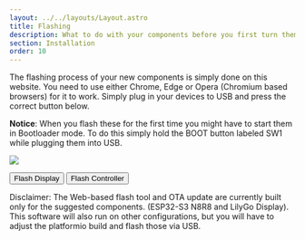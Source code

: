 ```yaml
---
layout: ../../layouts/Layout.astro
title: Flashing
description: What to do with your components before you first turn them on.
section: Installation
order: 10
---
```


The flashing process of your new components is simply done on this website. You need to use either Chrome, Edge or Opera (Chromium based browsers) for it to work. Simply plug in your devices to USB and press the correct button below.

**Notice**: When you flash these for the first time you might have to start them in Bootloader mode. To do this simply hold the BOOT button labeled SW1 while plugging them into USB.

![](../../assets/images/gm_pcb_flashing.jpeg)

<esp-web-install-button manifest="/manifests/display-manifest.json">
    <button slot="activate" class="bg-gray-50 border border-[#b0b3b8] border-opacity-40 hover:bg-gray-200 text-gray-700 focus:outline-none focus:ring-4 focus:ring-gray-200 rounded-full px-5 py-3 mr-2 gap-3 items-center text-center">Flash Display</button>
</esp-web-install-button>
<esp-web-install-button manifest="/manifests/controller-manifest.json">
    <button slot="activate" class="bg-gray-50 border border-[#b0b3b8] border-opacity-40 hover:bg-gray-200 text-gray-700 focus:outline-none focus:ring-4 focus:ring-gray-200 rounded-full px-5 py-3 mr-2 gap-3 items-center text-center">Flash Controller</button>
</esp-web-install-button>

<span class="font-medium">Disclaimer:</span> The Web-based flash tool and OTA update are currently built only for the suggested components. (ESP32-S3 N8R8 and LilyGo Display).
This software will also run on other configurations, but you will have to adjust the platformio build and flash those via USB.
